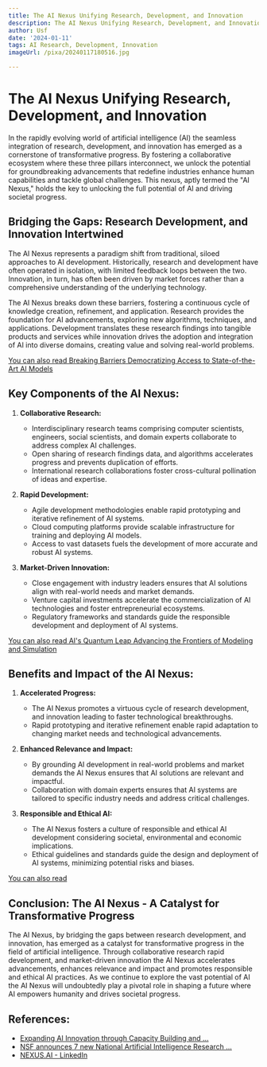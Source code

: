 ```yaml
---
title: The AI Nexus Unifying Research, Development, and Innovation
description: The AI Nexus Unifying Research, Development, and Innovation
author: Usf
date: '2024-01-11'
tags: AI Research, Development, Innovation
imageUrl: /pixa/20240117180516.jpg

---
```

# **The AI Nexus Unifying Research, Development, and Innovation**

In the rapidly evolving world of artificial intelligence (AI) the seamless integration of research, development,  and innovation has emerged as a cornerstone of transformative progress. By fostering  a  collaborative ecosystem where these three pillars  interconnect, we unlock the potential for groundbreaking advancements that redefine industries enhance human capabilities and tackle global challenges.  This nexus, aptly termed the "AI Nexus," holds  the key to unlocking the full potential of AI and driving societal progress.

## **Bridging the Gaps: Research Development, and Innovation Intertwined**

The AI Nexus represents a paradigm  shift  from traditional, siloed approaches to AI development. Historically, research and development have often operated in isolation, with limited feedback loops between  the  two. Innovation, in turn, has  often been driven by market forces rather than a comprehensive  understanding of the  underlying technology.

The AI Nexus breaks down these barriers, fostering a continuous cycle of knowledge creation, refinement, and application. Research provides the foundation for AI advancements, exploring new algorithms, techniques, and applications. Development translates these research findings into tangible products  and services while innovation drives the adoption and  integration of AI into diverse  domains, creating value and solving real-world problems.

[You can  also read Breaking Barriers Democratizing Access  to State-of-the-Art AI Models](Breaking%20Barriers%20Democratizing%20Access%20to%20State-of-the-Art%20AI%20Models)


## **Key  Components of the AI Nexus:**

1. **Collaborative Research:**
   - Interdisciplinary research teams comprising computer scientists, engineers, social scientists, and domain experts collaborate to address complex AI challenges.
   - Open sharing of research findings data, and algorithms accelerates  progress and prevents duplication of  efforts.
   - International research collaborations foster cross-cultural pollination of ideas and expertise.

2. **Rapid Development:**
   - Agile development methodologies  enable rapid prototyping and iterative refinement  of AI systems.
   -  Cloud computing platforms provide scalable infrastructure for training and  deploying AI  models.
   - Access to vast datasets fuels  the development of more accurate and robust AI  systems.

3. **Market-Driven  Innovation:**
   - Close engagement with industry leaders ensures that AI  solutions align with real-world needs and market demands.
   - Venture capital investments accelerate the commercialization of AI technologies  and foster entrepreneurial ecosystems.
   - Regulatory frameworks and standards guide the responsible development  and deployment of AI systems.

[You can  also read  AI's Quantum Leap Advancing the Frontiers  of Modeling and Simulation](AI%27s%20Quantum%20Leap%20Advancing%20the%20Frontiers%20of%20Modeling%20and%20Simulation)


##  **Benefits and Impact of the  AI Nexus:**

1. **Accelerated Progress:**
   -  The AI Nexus promotes a virtuous cycle of research  development,  and innovation leading to faster technological  breakthroughs.
   - Rapid prototyping and iterative refinement enable  rapid adaptation to  changing market needs and technological advancements.

2. **Enhanced Relevance and Impact:**
   - By grounding AI  development in real-world problems and  market demands  the  AI Nexus ensures that AI solutions are relevant and  impactful.
   - Collaboration with domain experts ensures  that AI systems are  tailored to specific industry  needs  and address critical challenges.

3. **Responsible and Ethical AI:**
   - The AI Nexus fosters a  culture of responsible and ethical AI development considering societal,  environmental and  economic implications.
   -  Ethical  guidelines and  standards guide the design and deployment of AI systems, minimizing potential risks and  biases.

[You can also read ]()


## **Conclusion: The AI Nexus - A Catalyst for Transformative Progress**

The AI Nexus, by bridging the gaps between  research development, and innovation, has emerged as a catalyst for  transformative progress in the field of artificial intelligence. Through collaborative research rapid development, and market-driven innovation the AI Nexus accelerates advancements, enhances relevance and impact and promotes responsible and ethical AI practices. As we continue to explore the vast potential of AI the AI Nexus will undoubtedly play a pivotal role in shaping a future where AI empowers humanity and drives societal progress.

## References:
- [Expanding AI Innovation through Capacity Building and ...](https://www.nsf.gov/pubs/2023/nsf23506/nsf23506.htm)
- [NSF announces 7 new National Artificial Intelligence Research ...](https://new.nsf.gov/news/nsf-announces-7-new-national-artificial)
- [NEXUS.AI - LinkedIn](https://ca.linkedin.com/company/nexus-ai)
